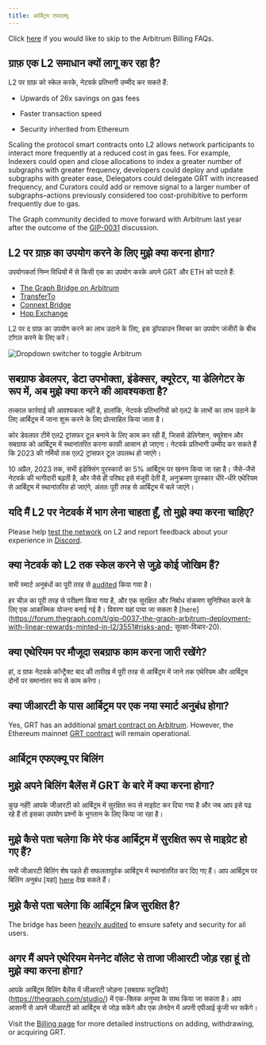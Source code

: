 ```yaml
---
title: आर्बिट्रम एफएक्यू
---
```


Click [here](#billing-on-arbitrum-faqs) if you would like to skip to the Arbitrum Billing FAQs.

## ग्राफ़ एक L2 समाधान क्यों लागू कर रहा है?

L2 पर ग्राफ़ को स्केल करके, नेटवर्क प्रतिभागी उम्मीद कर सकते हैं:

-   Upwards of 26x savings on gas fees

-   Faster transaction speed

-   Security inherited from Ethereum

Scaling the protocol smart contracts onto L2 allows network participants to interact more frequently at a reduced cost in gas fees. For example, Indexers could open and close allocations to index a greater number of subgraphs with greater frequency, developers could deploy and update subgraphs with greater ease, Delegators could delegate GRT with increased frequency, and Curators could add or remove signal to a larger number of subgraphs–actions previously considered too cost-prohibitive to perform frequently due to gas.

The Graph community decided to move forward with Arbitrum last year after the outcome of the [GIP-0031](https://forum.thegraph.com/t/gip-0031-arbitrum-grt-bridge/3305) discussion.

## L2 पर ग्राफ़ का उपयोग करने के लिए मुझे क्या करना होगा?

उपयोगकर्ता निम्न विधियों में से किसी एक का उपयोग करके अपने GRT और ETH को पाटते हैं:

-   [The Graph Bridge on Arbitrum](https://bridge.arbitrum.io/?l2ChainId=42161)
-   [TransferTo](https://transferto.xyz/swap)
-   [Connext Bridge](https://bridge.connext.network/)
-   [Hop Exchange](https://app.hop.exchange/#/send?token=ETH)

L2 पर द ग्राफ़ का उपयोग करने का लाभ उठाने के लिए, इस ड्रॉपडाउन स्विचर का उपयोग जंजीरों के बीच टॉगल करने के लिए करें।

![Dropdown switcher to toggle Arbitrum](/img/arbitrum-screenshot-toggle.png)

## सबग्राफ डेवलपर, डेटा उपभोक्ता, इंडेक्सर, क्यूरेटर, या डेलिगेटर के रूप में, अब मुझे क्या करने की आवश्यकता है?

तत्काल कार्रवाई की आवश्यकता नहीं है, हालांकि, नेटवर्क प्रतिभागियों को एल2 के लाभों का लाभ उठाने के लिए आर्बिट्रम में जाना शुरू करने के लिए प्रोत्साहित किया जाता है।

कोर डेवलपर टीमें एल2 ट्रांसफर टूल बनाने के लिए काम कर रही हैं, जिससे डेलिगेशन, क्यूरेशन और सबग्राफ को आर्बिट्रम में स्थानांतरित करना काफी आसान हो जाएगा। नेटवर्क प्रतिभागी उम्मीद कर सकते हैं कि 2023 की गर्मियों तक एल2 ट्रांसफर टूल उपलब्ध हो जाएंगे।

10 अप्रैल, 2023 तक, सभी इंडेक्सिंग पुरस्कारों का 5% आर्बिट्रम पर खनन किया जा रहा है। जैसे-जैसे नेटवर्क की भागीदारी बढ़ती है, और जैसे ही परिषद इसे मंजूरी देती है, अनुक्रमण पुरस्कार धीरे-धीरे एथेरियम से आर्बिट्रम में स्थानांतरित हो जाएंगे, अंततः पूरी तरह से आर्बिट्रम में चले जाएंगे।

## यदि मैं L2 पर नेटवर्क में भाग लेना चाहता हूँ, तो मुझे क्या करना चाहिए?

Please help [test the network](https://testnet.thegraph.com/explorer) on L2 and report feedback about your experience in [Discord](https://discord.gg/graphprotocol).

## क्या नेटवर्क को L2 तक स्केल करने से जुड़े कोई जोखिम हैं?

सभी स्मार्ट अनुबंधों का पूरी तरह से [audited](https://github.com/graphprotocol/contracts/blob/dev/audits/OpenZeppelin/2022-07-graph-arbitrum-bridge-audit.pdf) किया गया है।

हर चीज़ का पूरी तरह से परीक्षण किया गया है, और एक सुरक्षित और निर्बाध संक्रमण सुनिश्चित करने के लिए एक आकस्मिक योजना बनाई गई है। विवरण यहां पाया जा सकता है [here] \(https://forum.thegraph.com/t/gip-0037-the-graph-arbitrum-deployment-with-linear-rewards-minted-in-l2/3551#risks-and- सुरक्षा-विचार-20).

## क्या एथेरियम पर मौजूदा सबग्राफ काम करना जारी रखेंगे?

हां, द ग्राफ नेटवर्क कॉन्ट्रैक्ट बाद की तारीख में पूरी तरह से आर्बिट्रम में जाने तक एथेरियम और आर्बिट्रम दोनों पर समानांतर रूप से काम करेगा।

## क्या जीआरटी के पास आर्बिट्रम पर एक नया स्मार्ट अनुबंध होगा?

Yes, GRT has an additional [smart contract on Arbitrum](https://arbiscan.io/address/0x9623063377ad1b27544c965ccd7342f7ea7e88c7). However, the Ethereum mainnet [GRT contract](https://etherscan.io/token/0xc944e90c64b2c07662a292be6244bdf05cda44a7) will remain operational.

## आर्बिट्रम एफएक्यू पर बिलिंग

## मुझे अपने बिलिंग बैलेंस में GRT के बारे में क्या करना होगा?

कुछ नहीं! आपके जीआरटी को आर्बिट्रम में सुरक्षित रूप से माइग्रेट कर दिया गया है और जब आप इसे पढ़ रहे हैं तो इसका उपयोग प्रश्नों के भुगतान के लिए किया जा रहा है।

## मुझे कैसे पता चलेगा कि मेरे फंड आर्बिट्रम में सुरक्षित रूप से माइग्रेट हो गए हैं?

सभी जीआरटी बिलिंग शेष पहले ही सफलतापूर्वक आर्बिट्रम में स्थानांतरित कर दिए गए हैं। आप आर्बिट्रम पर बिलिंग अनुबंध [यहां] [here](https://arbiscan.io/address/0x1B07D3344188908Fb6DEcEac381f3eE63C48477a) देख सकते हैं।

## मुझे कैसे पता चलेगा कि आर्बिट्रम ब्रिज सुरक्षित है?

The bridge has been [heavily audited](https://code4rena.com/contests/2022-10-the-graph-l2-bridge-contest) to ensure safety and security for all users.

## अगर मैं अपने एथेरियम मेननेट वॉलेट से ताजा जीआरटी जोड़ रहा हूं तो मुझे क्या करना होगा?

आपके आर्बिट्रम बिलिंग बैलेंस में जीआरटी जोड़ना [सबग्राफ स्टूडियो] \(https://thegraph.com/studio/) में एक-क्लिक अनुभव के साथ किया जा सकता है। आप आसानी से अपने जीआरटी को आर्बिट्रम से जोड़ सकेंगे और एक लेनदेन में अपनी एपीआई कुंजी भर सकेंगे।

Visit the [Billing page](https://thegraph.com/docs/en/billing/) for more detailed instructions on adding, withdrawing, or acquiring GRT.
